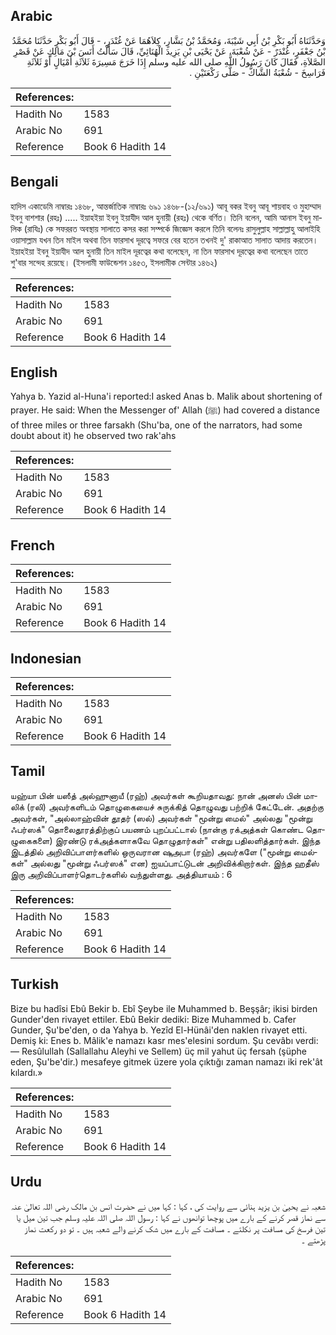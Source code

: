 ## Arabic


<div dir="rtl" lang="ar" style={{fontSize:'larger',backgroundColor:'#f8f9fa',padding:20}}>
وَحَدَّثَنَاهُ أَبُو بَكْرِ بْنُ أَبِي شَيْبَةَ، وَمُحَمَّدُ بْنُ بَشَّارٍ، كِلاَهُمَا عَنْ غُنْدَرٍ، - قَالَ أَبُو بَكْرٍ حَدَّثَنَا مُحَمَّدُ بْنُ جَعْفَرٍ، غُنْدَرٌ - عَنْ شُعْبَةَ، عَنْ يَحْيَى بْنِ يَزِيدَ الْهُنَائِيِّ، قَالَ سَأَلْتُ أَنَسَ بْنَ مَالِكٍ عَنْ قَصْرِ الصَّلاَةِ، فَقَالَ كَانَ رَسُولُ اللَّهِ صلى الله عليه وسلم إِذَا خَرَجَ مَسِيرَةَ ثَلاَثَةِ أَمْيَالٍ أَوْ ثَلاَثَةِ فَرَاسِخَ - شُعْبَةُ الشَّاكُّ - صَلَّى رَكْعَتَيْنِ ‏.‏
</div>
<div style={{backgroundColor:'#f8f9fa',padding:20, marginBottom: 10}}><table> <thead> <tr> <th>References:</th> <th></th> </tr> </thead> <tbody><tr><td>Hadith No</td><td>1583</td></tr><tr><td>Arabic No</td><td>691</td></tr><tr><td>Reference</td><td>Book 6 Hadith 14</td></tr></tbody></table></div>

## Bengali


<div dir="ltr" lang="bn" style={{fontSize:'larger',backgroundColor:'#f8f9fa',padding:20}}>
হাদিস একাডেমি নাম্বারঃ ১৪৬৮, আন্তর্জাতিক নাম্বারঃ ৬৯১ ১৪৬৮-(১২/৬৯১) আবূ বকর ইবনু আবূ শায়বাহ ও মুহাম্মাদ ইবনু বাশশার (রহঃ) ..... ইয়াহইয়া ইবনু ইয়াযীদ আল হুনায়ী (রহঃ) থেকে বর্ণিত। তিনি বলেন, আমি আনাস ইবনু মালিক (রাযিঃ) কে সফররত অবস্থায় সালাতে কসর করা সম্পর্কে জিজ্ঞেস করলে তিনি বলেনঃ রাসুলুল্লাহ সাল্লাল্লাহু আলাইহি ওয়াসাল্লাম যখন তিন মাইল অথবা তিন ফারসাখ দূরত্বে সফরে বের হতেন তখনই দু' রাকাআত সালাত আদায় করতেন। ইয়াহইয়া ইবনু ইয়াযীদ আল হুনায়ী তিন মাইল দূরত্বের কথা বলেছেন, না তিন ফারসাখ দূরত্বের কথা বলেছেন তাতে শু'বার সন্দেহ রয়েছে। (ইসলামী ফাউন্ডেশন ১৪৫৩, ইসলামীক সেন্টার ১৪৬২)
</div>
<div style={{backgroundColor:'#f8f9fa',padding:20, marginBottom: 10}}><table> <thead> <tr> <th>References:</th> <th></th> </tr> </thead> <tbody><tr><td>Hadith No</td><td>1583</td></tr><tr><td>Arabic No</td><td>691</td></tr><tr><td>Reference</td><td>Book 6 Hadith 14</td></tr></tbody></table></div>

## English


<div dir="ltr" lang="en" style={{fontSize:'larger',backgroundColor:'#f8f9fa',padding:20}}>
Yahya b. Yazid al-Huna'i reported:I asked Anas b. Malik about shortening of prayer. He said: When the Messenger of' Allah (ﷺ) had covered a distance of three miles or three farsakh (Shu'ba, one of the narrators, had some doubt about it) he observed two rak'ahs
</div>
<div style={{backgroundColor:'#f8f9fa',padding:20, marginBottom: 10}}><table> <thead> <tr> <th>References:</th> <th></th> </tr> </thead> <tbody><tr><td>Hadith No</td><td>1583</td></tr><tr><td>Arabic No</td><td>691</td></tr><tr><td>Reference</td><td>Book 6 Hadith 14</td></tr></tbody></table></div>

## French


<div dir="ltr" lang="fr" style={{fontSize:'larger',backgroundColor:'#f8f9fa',padding:20}}>

</div>
<div style={{backgroundColor:'#f8f9fa',padding:20, marginBottom: 10}}><table> <thead> <tr> <th>References:</th> <th></th> </tr> </thead> <tbody><tr><td>Hadith No</td><td>1583</td></tr><tr><td>Arabic No</td><td>691</td></tr><tr><td>Reference</td><td>Book 6 Hadith 14</td></tr></tbody></table></div>

## Indonesian


<div dir="ltr" lang="id" style={{fontSize:'larger',backgroundColor:'#f8f9fa',padding:20}}>

</div>
<div style={{backgroundColor:'#f8f9fa',padding:20, marginBottom: 10}}><table> <thead> <tr> <th>References:</th> <th></th> </tr> </thead> <tbody><tr><td>Hadith No</td><td>1583</td></tr><tr><td>Arabic No</td><td>691</td></tr><tr><td>Reference</td><td>Book 6 Hadith 14</td></tr></tbody></table></div>

## Tamil


<div dir="ltr" lang="ta" style={{fontSize:'larger',backgroundColor:'#f8f9fa',padding:20}}>
யஹ்யா பின் யஸீத் அல்ஹுனாயீ (ரஹ்) அவர்கள் கூறியதாவது: நான் அனஸ் பின் மாலிக் (ரலி) அவர்களிடம் தொழுகையைச் சுருக்கித் தொழுவது பற்றிக் கேட்டேன். அதற்கு அவர்கள், "அல்லாஹ்வின் தூதர் (ஸல்) அவர்கள் "மூன்று மைல்" அல்லது "மூன்று ஃபர்ஸக்" தொலைதூரத்திற்குப் பயணம் புறப்பட்டால் (நான்கு ரக்அத்கள் கொண்ட தொழுகைகளை) இரண்டு ரக்அத்களாகவே தொழுதார்கள்" என்று பதிலளித்தார்கள். இந்த இடத்தில் அறிவிப்பாளர்களில் ஒருவரான ஷுஅபா (ரஹ்) அவர்களே ("மூன்று மைல்கள்" அல்லது "மூன்று ஃபர்ஸக்" என) ஐயப்பாட்டுடன் அறிவிக்கிறார்கள். இந்த ஹதீஸ் இரு அறிவிப்பாளர்தொடர்களில் வந்துள்ளது. அத்தியாயம் : 6
</div>
<div style={{backgroundColor:'#f8f9fa',padding:20, marginBottom: 10}}><table> <thead> <tr> <th>References:</th> <th></th> </tr> </thead> <tbody><tr><td>Hadith No</td><td>1583</td></tr><tr><td>Arabic No</td><td>691</td></tr><tr><td>Reference</td><td>Book 6 Hadith 14</td></tr></tbody></table></div>

## Turkish


<div dir="ltr" lang="tr" style={{fontSize:'larger',backgroundColor:'#f8f9fa',padding:20}}>
Bize bu hadîsi Ebû Bekir b. Ebî Şeybe ile Muhammed b. Beşşâr; ikisi birden Gunder'den rivayet ettiler. Ebû Bekir dediki: Bize Muhammed b. Cafer Gunder, Şu'be'den, o da Yahya b. Yezîd El-Hünâi'den naklen rivayet etti. Demiş ki: Enes b. Mâlik'e namazı kasr mes'elesini sordum. Şu cevâbı verdi: — Resûlullah (Sallallahu Aleyhi ve Sellem) üç mil yahut üç fersah (şüphe eden, Şu'be'dir.) mesafeye gitmek üzere yola çıktığı zaman namazı iki rek'ât kılardı.»
</div>
<div style={{backgroundColor:'#f8f9fa',padding:20, marginBottom: 10}}><table> <thead> <tr> <th>References:</th> <th></th> </tr> </thead> <tbody><tr><td>Hadith No</td><td>1583</td></tr><tr><td>Arabic No</td><td>691</td></tr><tr><td>Reference</td><td>Book 6 Hadith 14</td></tr></tbody></table></div>

## Urdu


<div dir="rtl" lang="ur" style={{fontSize:'larger',backgroundColor:'#f8f9fa',padding:20}}>
شعبہ نے یحییٰ بن یزید ہنائی سے روایت کی ، کہا : کہا میں نے حضرت انس بن مالک رضی اللہ تعالیٰ عنہ سے نماز قصر کرنے کے بارے میں پوچھا توانھوں نے کہا : رسول اللہ صلی اللہ علیہ وسلم جب تین میل یا تین فرسخ کی مسافت پر نکلتے ۔ مسافت کے بارے میں شک کرنے والے شعبہ ہیں ۔ تو دو رکعت نماز پڑھتے ۔
</div>
<div style={{backgroundColor:'#f8f9fa',padding:20, marginBottom: 10}}><table> <thead> <tr> <th>References:</th> <th></th> </tr> </thead> <tbody><tr><td>Hadith No</td><td>1583</td></tr><tr><td>Arabic No</td><td>691</td></tr><tr><td>Reference</td><td>Book 6 Hadith 14</td></tr></tbody></table></div>